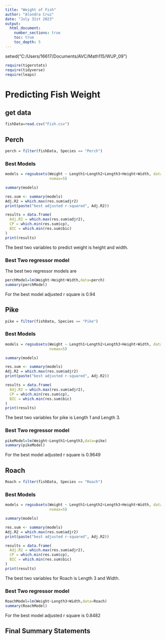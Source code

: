 ```yaml
---
title: "Weight of Fish"
author: "Alondra Cruz"
date: "July 31st 2023"  
output: 
  html_document:
    number_sections: true
    toc: true
    toc_depth: 5
---
```


 setwd("C:/Users/16617/Documents/AVC/Math115/WUP_09")

```r
require(tigerstats)
require(tidyverse)
require(leaps)
```

# Predicting Fish Weight
## get data
```r
fishData=read.csv("Fish.csv")
```


## Perch
```r
perch = filter(fishData, Species == "Perch")
```

### Best Models
```r
models = regsubsets(Weight ~ Length1+Length2+Length3+Height+Width, data=perch,
                    nvmax=5)

summary(models)

res.sum <- summary(models)
Adj.R2 = which.max(res.sum$adjr2)
print(paste("best adjusted r-squared", Adj.R2))

results = data.frame(
  Adj.R2 = which.max(res.sum$adjr2),
  CP = which.min(res.sum$cp),
  BIC = which.min(res.sum$bic)
)
print(results)

```
The best two variables to predict weight is height and width. 

### Best Two regressor model
The best two regressor models are
```r
perchModel=lm(Weight~Height+Width,data=perch)
summary(perchModel)
```
For the best model adjusted r square is 0.94


## Pike
```r
pike = filter(fishData, Species == "Pike")
```

### Best Models
```r
models = regsubsets(Weight ~ Length1+Length2+Length3+Height+Width, data=pike,
                    nvmax=5)

summary(models)

res.sum <- summary(models)
Adj.R2 = which.max(res.sum$adjr2)
print(paste("best adjusted r-squared", Adj.R2))

results = data.frame(
  Adj.R2 = which.max(res.sum$adjr2),
  CP = which.min(res.sum$cp),
  BIC = which.min(res.sum$bic)
)
print(results)

```
The best two variables for pike is Length 1 and Length 3. 

### Best Two regressor model
```r
pikeModel=lm(Weight~Length1+Length3,data=pike)
summary(pikeModel)
```
For the best model adjusted r square is 0.9649 

## Roach
```r
Roach = filter(fishData, Species == "Roach")
```

### Best Models
```r
models = regsubsets(Weight ~ Length1+Length2+Length3+Height+Width, data=Roach,
                    nvmax=5)

summary(models)

res.sum <- summary(models)
Adj.R2 = which.max(res.sum$adjr2)
print(paste("best adjusted r-squared", Adj.R2))

results = data.frame(
  Adj.R2 = which.max(res.sum$adjr2),
  CP = which.min(res.sum$cp),
  BIC = which.min(res.sum$bic)
)
print(results)

```
The best two variables for Roach is Length 3 and Width. 

### Best Two regressor model
```r
RoachModel=lm(Weight~Length3+Width,data=Roach)
summary(RoachModel)
```
For the best model adjusted r square is 0.8482


## Final Summary Statements